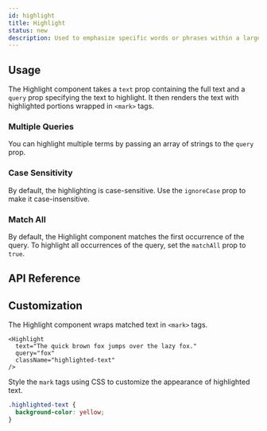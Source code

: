 ```yaml
---
id: highlight
title: Highlight
status: new
description: Used to emphasize specific words or phrases within a larger body of text.
---
```


<ComponentPreview id="Highlight" />

## Usage

The Highlight component takes a `text` prop containing the full text and a `query` prop specifying the text to highlight. It then renders the text with highlighted portions wrapped in `<mark>` tags.

<Example id="basic" />

### Multiple Queries

You can highlight multiple terms by passing an array of strings to the `query` prop.

<Example id="multiple" />

### Case Sensitivity

By default, the highlighting is case-sensitive. Use the `ignoreCase` prop to make it case-insensitive.

<Example id="ignore-case" />

### Match All

By default, the Highlight component matches the first occurrence of the query. To highlight all occurrences of the query, set the `matchAll` prop to `true`.

<Example id="match-all" />

## API Reference

<ComponentTypes id="highlight" />

## Customization

The Highlight component wraps matched text in `<mark>` tags.

```tsx
<Highlight
  text="The quick brown fox jumps over the lazy fox."
  query="fox"
  className="highlighted-text"
/>
```

Style the `mark` tags using CSS to customize the appearance of highlighted text.

```css
.highlighted-text {
  background-color: yellow;
}
```
